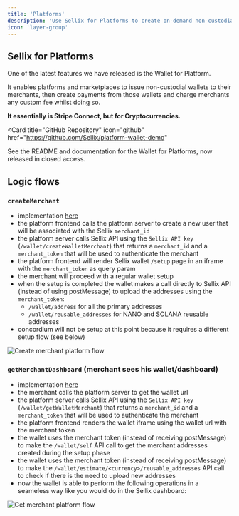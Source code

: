 ```yaml
---
title: 'Platforms'
description: 'Use Sellix for Platforms to create on-demand non-custodial wallets to your users, create payments and collect fees'
icon: 'layer-group'
---
```


## Sellix for Platforms

One of the latest features we have released is the Wallet for Platform.

It enables platforms and marketplaces to issue non-custodial wallets to their merchants, then create payments from those wallets and charge merchants any custom fee whilst doing so.

**It essentially is Stripe Connect, but for Cryptocurrencies.**

<Card
  title="GitHub Repository"
  icon="github"
  href="https://github.com/Sellix/platform-wallet-demo"
>
  See the README and documentation for the Wallet for Platforms, now released in closed access.
</Card>

## Logic flows

### `createMerchant`
- implementation [here](https://github.com/Sellix/platform-wallet-demo/blob/main/server/index.js)
- the platform frontend calls the platform server to create a new user that will be associated with the Sellix `merchant_id`
- the platform server calls Sellix API using the `Sellix API key` (`/wallet/createWalletMerchant`) that returns a `merchant_id` and a `merchant_token` that will be used to authenticate the merchant
- the platform frontend will render Sellix wallet `/setup` page in an iframe with the `merchant_token` as query param
- the merchant will proceed with a regular wallet setup
- when the setup is completed the wallet makes a call directly to Sellix API (instead of using postMessage) to upload the addresses using the `merchant_token`:
  - `/wallet/address` for all the primary addresses
  - `/wallet/reusable_addresses` for NANO and SOLANA reusable addresses
- concordium will not be setup at this point because it requires a different setup flow (see below)

<img
  className="block"
  src="/images/platforms/01.png"
  alt="Create merchant platform flow"
/>

### `getMerchantDashboard` (merchant sees his wallet/dashboard)
- implementation [here](https://github.com/Sellix/platform-wallet-demo/blob/main/server/index.js)
- the merchant calls the platform server to get the wallet url
- the platform server calls Sellix API using the `Sellix API key` (`/wallet/getWalletMerchant`) that returns a `merchant_id` and a `merchant_token` that will be used to authenticate the merchant
- the platform frontend renders the wallet iframe using the wallet url with the merchant token
- the wallet uses the merchant token (instead of receiving postMessage) to make the `/wallet/self` API call to get the merchant addresses created during the setup phase
- the wallet uses the merchant token (instead of receiving postMessage) to make the `/wallet/estimate/<currency>/reusable_addresses` API call to check if there is the need to upload new addresses
- now the wallet is able to perform the following operations in a seameless way like you would do in the Sellix dashboard:

<img
  className="block"
  src="/images/platforms/02.png"
  alt="Get merchant platform flow"
/>
